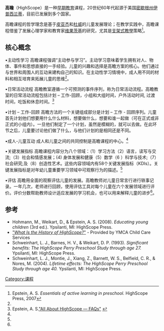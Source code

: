 '''高瞻'''（HighScope）是一种[[早期教育|早期教育]]课程，20世纪60年代起源于美国[[密歇根州|密歇根州]][[伊普西兰蒂|伊普西兰蒂]]，目前已发展到多个国家。

高瞻课程的哲学理念是基于[[皮亚杰|皮亚杰]]和[[约翰·杜威|杜威]]的儿童发展理论；在教学实践中，高瞻课程借鉴了发展心理学家和教育家[[维果茨基|维果茨基]]的研究，尤其是[[支架式教學|支架式教學]]策略<ref name="Epstein, A. S.">Epstein, A. S. ''Essentials of active learning in preschool.'' HighScope Press, 2007</ref>。

==核心概念==

•主动性学习
高瞻课程强调“主动参与学习”。主动学习意味着学生拥有对人、物体、事件和思想直接的一手经验。儿童的兴趣和选择是高瞻方案的核心。他们通过与世界和周围人的互动来建构自己的知识。在主动性学习情境中，成人用不同的材料和相互培育来拓展儿童的思维<ref name="Hohmann, M., Weikart, D. P., & Epstein, A. S."/>。

•日常活动流程
高瞻教室遵循一个可预测的事件序列，称为日常活动流程。高瞻教室的日常活动流程包括计划 – 工作-回顾，小组和大组时间，户外活动时间, 过渡时间，吃饭和休息时间。<ref name="Epstein, A. S.">Epstein, A. S.[http://www.highscope.org/Content.asp?ContentId=291 "All About HighScope — FAQs"] {{webarchive|url=https://web.archive.org/web/20101212072551/http://highscope.org/Content.asp?ContentId=291 |date=2010-12-12 }}</ref> 

•计划 – 工作-回顾
高瞻方法的一个关键组成部分是计划 – 工作 - 回顾序列。儿童首先计划他们想要用什么什么材料，想要做什么，想要和谁一起做（可在正式或非正式的小组内）。一旦他们制定了一个计划，虽然是模糊的，就可以去做。在此环节之后，儿童要讨论他们做了什么，与他们计划的是相同还是不同。

•成人-儿童互动
成人和儿童之间的共同控制是高瞻课程的中心。<ref name="Hohmann, M., Weikart, D. P., & Epstein, A. S."/>

•关键发展指标
高瞻课程内容分为八个领域：（1）学习方法（2）语言，读写与交流;（3）社会和情感发展；(4) 身体发展和健康（5）数学（6 ）科学与技术;（7）社会研究;及（8）创造性艺术。这些内容领域内有58个关键发展指标（KDIs）。关键发展指标是对年幼儿童重要学习领域中可观察行为的描述。<ref name="Hohmann, M., Weikart, D. P., & Epstein, A. S."/> 

•评估
高瞻用全面的观察评估儿童的发展。高瞻教师对儿童日常言行进行轶事记录。一年几次，老师进行回顾，使用评估工具对每个儿童在六个发展领域进行评价。评价分数帮助教师设计适应发展的学习机会，也可以用来解释儿童的进步<ref name="Epstein, A. S."/>。

== 参考 ==
{{Reflist}}
*Hohmann, M., Weikart, D., & Epstein, A. S. (2008). ''Educating young children'' (3rd ed.). Ypsilanti, MI: HighScope Press.
*[https://web.archive.org/web/20100130232307/http://www.ymcawo.ca/ChildCareWeb/historyhs.html "''What Is the History of HighScope?''"] - Provided by YMCA Child Care Services
*Schweinhart, L. J., Barnes, H. V., & Weikart, D. P. (1993). ''Significant benefits: The HighScope Perry Preschool Study through age 27.'' Ypsilanti, MI: HighScope Press.
*Schweinhart, L. J., Montie, J., Xiang, Z., Barnett, W. S., Belfield, C. R., & Nores, M. (2004). ''Lifetime effects: The HighScope Perry Preschool Study through age 40.'' Ypsilanti, MI: HighScope Press.

[[Category:课程|Category:课程]]